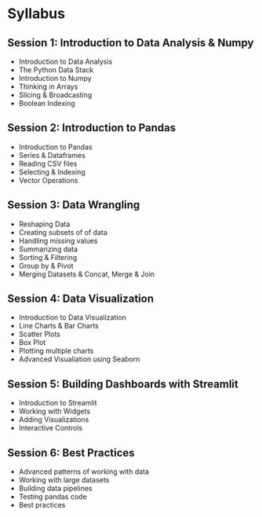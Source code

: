 # Syllabus

## Session 1: Introduction to Data Analysis & Numpy

* Introduction to Data Analysis
* The Python Data Stack
* Introduction to Numpy
* Thinking in Arrays
* Slicing & Broadcasting
* Boolean Indexing

## Session 2: Introduction to Pandas

* Introduction to Pandas
* Series & Dataframes
* Reading CSV files
* Selecting & Indexing
* Vector Operations

## Session 3: Data Wrangling

* Reshaping Data
* Creating subsets of of data
* Handling missing values
* Summarizing data
* Sorting & Filtering
* Group by & Pivot
* Merging Datasets & Concat, Merge & Join

## Session 4: Data Visualization

* Introduction to Data Visualization
* Line Charts & Bar Charts
* Scatter Plots
* Box Plot
* Plotting multiple charts
* Advanced Visualiation using Seaborn

## Session 5: Building Dashboards with Streamlit

* Introduction to Streamlit
* Working with Widgets
* Adding Visualizations
* Interactive Controls

## Session 6: Best Practices

* Advanced patterns of working with data
* Working with large datasets
* Building data pipelines
* Testing pandas code
* Best practices
